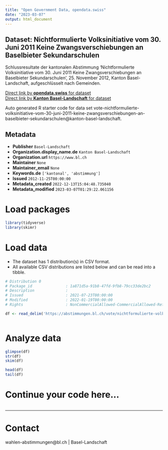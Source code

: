 ```yaml
---
title: "Open Government Data, opendata.swiss"
date: "2023-03-07"
output: html_document
---
```


## Dataset: Nichtformulierte Volksinitiative vom 30. Juni 2011 Keine Zwangsverschiebungen an Baselbieter Sekundarschulen

Schlussresultate der kantonalen Abstimmung 'Nichtformulierte Volksinitiative vom 30. Juni 2011 Keine Zwangsverschiebungen an Baselbieter Sekundarschulen', 25. November 2012, Kanton Basel-Landschaft, aufgeschlüsselt nach Gemeinden.

[Direct link by **opendata.swiss** for dataset](https://opendata.swiss/de/dataset/nichtformulierte-volksinitiative-vom-30-juni-2011-keine-zwangsverschiebungen-an-baselbieter-sek)<br>
[Direct link by **Kanton Basel-Landschaft** for dataset](https://abstimmungen.bl.ch/vote/nichtformulierte-volksinitiative-vom-30-juni-2011-keine-zwangsverschiebungen-an-baselbieter-sekundarschulen/data)

Auto generated R starter code for data set vote-nichtformulierte-volksinitiative-vom-30-juni-2011-keine-zwangsverschiebungen-an-baselbieter-sekundarschulen@kanton-basel-landschaft.

## Metadata

- **Publisher** `Basel-Landschaft`
- **Organization.display_name.de** `Kanton Basel-Landschaft`
- **Organization.url** `https://www.bl.ch`
- **Maintainer** `None`
- **Maintainer_email** `None`
- **Keywords.de** `['kantonal', 'abstimmung']`
- **Issued** `2012-11-25T00:00:00`
- **Metadata_created** `2022-12-13T15:04:48.735040`
- **Metadata_modified** `2023-03-07T01:29:22.061156`


# Load packages

```r

library(tidyverse)
library(skimr)

```

# Load data

-   The dataset has 1 distribution(s) in CSV format.
-   All available CSV distributions are listed below and can be read into a tibble.

```r

# Distribution 0
# Package_id               : 1a871d5a-91b8-47fd-9fb8-79cc33de2bc2
# Description              : 
# Issued                   : 2021-07-23T00:00:00
# Modified                 : 2022-01-19T00:00:00
# Rights                   : NonCommercialAllowed-CommercialAllowed-ReferenceRequired

df <- read_delim('https://abstimmungen.bl.ch/vote/nichtformulierte-volksinitiative-vom-30-juni-2011-keine-zwangsverschiebungen-an-baselbieter-sekundarschulen/data-csv')



```

# Analyze data

```r

glimpse(df)
str(df)
skim(df)

head(df)
tail(df)

```

# Continue your code here...

```r

```

------------------------------------------------------------------------

# Contact

wahlen-abstimmungen@bl.ch | Basel-Landschaft
